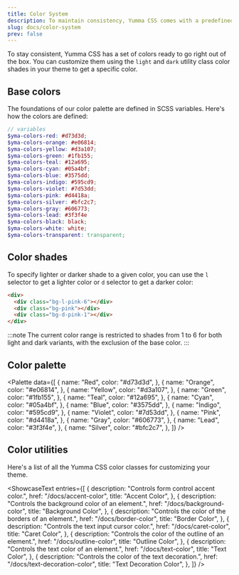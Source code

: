 ```yaml
---
title: Color System
description: To maintain consistency, Yumma CSS comes with a predefined set ',
slug: docs/color-system
prev: false
---
```



To stay consistent, Yumma CSS has a set of colors ready to go right out of the box. You can customize them using the `light` and `dark` utility class color shades in your theme to get a specific color.

## Base colors

The foundations of our color palette are defined in SCSS variables. Here's how the colors are defined:

```scss
// variables
$yma-colors-red: #d73d3d;
$yma-colors-orange: #e06814;
$yma-colors-yellow: #d3a107;
$yma-colors-green: #1fb155;
$yma-colors-teal: #12a695;
$yma-colors-cyan: #05a4bf;
$yma-colors-blue: #3575dd;
$yma-colors-indigo: #595cd9;
$yma-colors-violet: #7d53dd;
$yma-colors-pink: #d4418a;
$yma-colors-silver: #bfc2c7;
$yma-colors-gray: #606773;
$yma-colors-lead: #3f3f4e
$yma-colors-black: black;
$yma-colors-white: white;
$yma-colors-transparent: transparent;
```

## Color shades

To specify lighter or darker shade to a given color, you can use the `l` selector to get a lighter color or `d` selector to get a darker color:

```html "bg-l" "-6" "bg-d" "-1"
<div>
  <div class="bg-l-pink-6"></div>
  <div class="bg-pink"></div>
  <div class="bg-d-pink-1"></div>
</div>
```

:::note
The current color range is restricted to shades from 1 to 6 for both light and dark variants, with the exclusion of the base color.
:::

## Color palette

<Palette
  data={[
    {
      name: "Red",
      color: "#d73d3d",
    },
    {
      name: "Orange",
      color: "#e06814",
    },
    {
      name: "Yellow",
      color: "#d3a107",
    },
    {
      name: "Green",
      color: "#1fb155",
    },
    {
      name: "Teal",
      color: "#12a695",
    },
    {
      name: "Cyan",
      color: "#05a4bf",
    },
    {
      name: "Blue",
      color: "#3575dd",
    },
    {
      name: "Indigo",
      color: "#595cd9",
    },
    {
      name: "Violet",
      color: "#7d53dd",
    },
    {
      name: "Pink",
      color: "#d4418a",
    },
    {
      name: "Gray",
      color: "#606773",
    },
    {
      name: "Lead",
      color: "#3f3f4e",
    },
    {
      name: "Silver",
      color: "#bfc2c7",
    },
  ]}
/>

## Color utilities

Here's a list of all the Yumma CSS color classes for customizing your theme.

<ShowcaseText
  entries={[
    {
      description: "Controls form control accent color.",
      href: "/docs/accent-color",
      title: "Accent Color",
    },
    {
      description: "Controls the background color of an element.",
      href: "/docs/background-color",
      title: "Background Color",
    },
    {
      description: "Controls the color of the borders of an element.",
      href: "/docs/border-color",
      title: "Border Color",
    },
    {
      description: "Controls the text input cursor color.",
      href: "/docs/caret-color",
      title: "Caret Color",
    },
    {
      description: "Controls the color of the outline of an element.",
      href: "/docs/outline-color",
      title: "Outline Color",
    },
    {
      description: "Controls the text color of an element.",
      href: "/docs/text-color",
      title: "Text Color",
    },
    {
      description: "Controls the color of the text decoration.",
      href: "/docs/text-decoration-color",
      title: "Text Decoration Color",
    },
  ]}
/>
